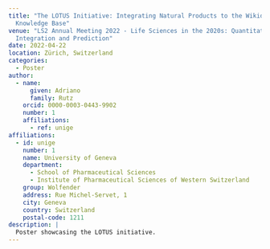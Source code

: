 ```yaml
---
title: "The LOTUS Initiative: Integrating Natural Products to the Wikidata
  Knowledge Base"
venue: "LS2 Annual Meeting 2022 - Life Sciences in the 2020s: Quantitation,
  Integration and Prediction"
date: 2022-04-22
location: Zürich, Switzerland
categories:
  - Poster
author:
  - name:
      given: Adriano
      family: Rutz
    orcid: 0000-0003-0443-9902
    number: 1
    affiliations:
      - ref: unige
affiliations:
  - id: unige
    number: 1
    name: University of Geneva
    department:
      - School of Pharmaceutical Sciences
      - Institute of Pharmaceutical Sciences of Western Switzerland
    group: Wolfender
    address: Rue Michel-Servet, 1
    city: Geneva
    country: Switzerland
    postal-code: 1211
description: |
  Poster showcasing the LOTUS initiative.
---
```


